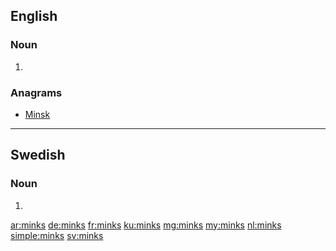 ==English==

===Noun===
{{head|en|plural}}

# {{plural of|mink|lang=en}}

===Anagrams===
* [[Minsk#English|Minsk]]

----

==Swedish==

===Noun===
{{head|sv|noun form}}

# {{sv-noun-form-indef-gen|mink}}

[[ar:minks]]
[[de:minks]]
[[fr:minks]]
[[ku:minks]]
[[mg:minks]]
[[my:minks]]
[[nl:minks]]
[[simple:minks]]
[[sv:minks]]